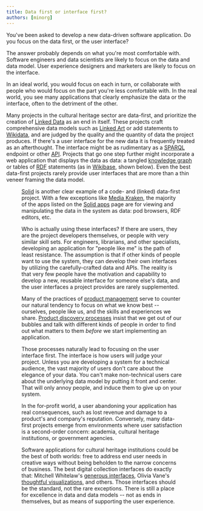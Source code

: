 ```yaml
---
title: Data first or interface first?
authors: [minorg]
---
```





























You've been asked to develop a new data-driven software application. Do you focus on the data first, or the user interface?

<!--truncate-->

The answer probably depends on what you're most comfortable with. Software engineers and data scientists are likely to focus on the data and data model. User experience designers and marketers are likely to focus on the interface.

In an ideal world, you would focus on each in turn, or collaborate with people who would focus on the part you're less comfortable with. In the real world, you see many applications that clearly emphasize the data or the interface, often to the detriment of the other.

Many projects in the cultural heritage sector are data-first, and prioritize the creation of [Linked Data](https://en.wikipedia.org/wiki/Linked_data) as an end in itself. These projects craft comprehensive data models such as [Linked Art](https://linked.art/) or add statements to [Wikidata](https://en.wikipedia.org/wiki/Wikidata), and are judged by the quality and the quantity of data the project produces. If there's a user interface for the new data it is frequently treated as an afterthought. The interface might be as rudimentary as a [SPARQL](https://en.wikipedia.org/wiki/SPARQL) endpoint or other [API](https://en.wikipedia.org/wiki/API). Projects that go one step further might incorporate a web application that displays the data as data: a tangled [knowledge graph](https://en.wikipedia.org/wiki/Knowledge_graph) or tables of [RDF](https://en.wikipedia.org/wiki/Resource_Description_Framework) statements (as in [Wikibase](https://en.wikipedia.org/wiki/Wikibase), shown below). Even the best data-first projects rarely provide user interfaces that are more than a thin veneer framing the data model.

<Figure caption="Wikibase/Wikidata display"  src={require("./wikidata.png").default} />

[Solid](https://solidproject.org/) is another clear example of a code- and (linked) data-first project. With a few exceptions like [Media Kraken](https://noeldemartin.github.io/media-kraken/), the majority of the apps listed on the [Solid apps](https://solidproject.org/apps) page are for viewing and manipulating the data in the system as data: pod browsers, RDF editors, etc.

Who is actually using these interfaces? If there are users, they are the project developers themselves, or people with very similar skill sets. For engineers, librarians, and other specialists, developing an application for "people like me" is the path of least resistance. The assumption is that if other kinds of people want to use the system, they can develop their own interfaces by utilizing the carefully-crafted data and APIs. The reality is that very few people have the motivation and capability to develop a new, reusable interface for someone else's data, and the user interfaces a project provides are rarely supplemented.

Many of the practices of [product management](https://en.wikipedia.org/wiki/Product_management) serve to counter our natural tendency to focus on what we know best -- ourselves, people like us, and the skills and experiences we share. [Product discovery processes](https://en.wikipedia.org/wiki/Product_development) insist that we get out of our bubbles and talk with different kinds of people in order to find out what matters to them *before* we start implementing an application.

Those processes naturally lead to focusing on the user interface first. The interface is how users will judge your project. Unless you are developing a system for a technical audience, the vast majority of users don't care about the elegance of your data. You can't make non-technical users care about the underlying data model by putting it front and center. That will only annoy people, and induce them to give up on your system.

In the for-profit world, a user abandoning your application has real consequences, such as lost revenue and damage to a product's and company's reputation. Conversely, many data-first projects emerge from environments where user satisfaction is a second-order concern: academia, cultural heritage institutions, or government agencies.

Software applications for cultural heritage institutions could be the best of both worlds: free to address end user needs in creative ways without being beholden to the narrow concerns of business. The best digital collection interfaces do exactly that: Mitchell Whitelaw's [generous interfaces](https://mtchl.net/generous-interfaces-for-digital-cultural-collections/), Olivia Vane's [thoughtful visualizations](https://www.oliviavane.co.uk/projects), and others. Those interfaces should be the standard, not the rare exceptions. There is still a place for excellence in data and data models -- not as ends in themselves, but as means of supporting the user experience.